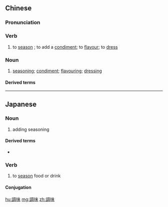 {{also|调味}}
==Chinese==
{{zh-forms|s=调味}}

===Pronunciation===
{{zh-pron
|m=tiáowèi
|c=tiu4 mei6
|h=pfs=thiàu-mi
|mn=tiâu-bī
|cat=v,n
}}

===Verb===
{{zh-verb}}

# to [[season]] {{gloss|food or drink}}; to add a [[condiment]]; to [[flavour]]; to [[dress]]

===Noun===
{{zh-noun}}

# [[seasoning]]; [[condiment]]; [[flavouring]]; [[dressing]]

====Derived terms====
{{zh-der|調味劑:tiáowèijì|調味料|調味品:tiáowèipǐn|調味汁}}

----

==Japanese==
{{ja-kanjitab|ちょう|み|yomi=on}}

===Noun===
{{ja-noun|ちょうみ}}

# adding seasoning

====Derived terms====
* {{ja-r|調味料|ちょうみりょう}}

===Verb===
{{ja-verb-suru|ちょうみ}}

# to [[season]] food or drink

====Conjugation====
{{ja-suru|ちょうみ}}

[[hu:調味]]
[[mg:調味]]
[[zh:調味]]